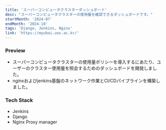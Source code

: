 ```yaml
---
title: 'スーパーコンピュータクラスターダッシュボード'
desc: "スーパーコンピュータクラスターの使用量を確認できるダッシュボードです。"
startMonth: '2024-07'
endMonth: '2024-10'
tags: 'Django, Jenkins, Nginx'
link: 'https://myubai.uos.ac.kr/'
---
```


### Preview

- スーパーコンピュータクラスターの使用量ポリシーを導入するにあたり、ユーザーのクラスター使用量を照会するためのダッシュボードを開発しました。
- nginxおよびjenkins基盤のネットワーク作業とCI/CDパイプラインを構築しました。

### Tech Stack

- Jenkins
- Django
- Nginx Proxy manager 